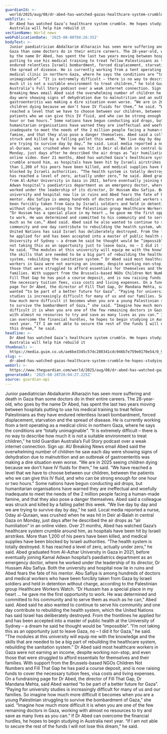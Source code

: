 ```yaml
---
guardianId: >-
  world/2025/aug/08/dr-abed-has-watched-gazas-healthcare-system-crumble-he-hopes-studying-in-australia-will-help-him-rebuild-it
webTitle: >-
  Dr Abed has watched Gaza’s healthcare system crumble. He hopes studying in
  Australia will help him rebuild it
sectionName: World news
webPublicationDate: '2025-08-08T04:26:35Z'
bodyText: >-
  Junior paediatrician Abdalkarim Alharazin has seen more suffering and death in
  Gaza than some doctors do in their entire careers. The 28-year-old, who goes
  by the name Dr Abed, has spent the last two years moving between hospitals
  putting to use his medical training to treat fellow Palestinians as they have
  endured relentless Israeli bombardment, forced displacement, starvation and
  the spread of disease. He is currently working from a tent operating as a
  medical clinic in northern Gaza, where he says the conditions are “totally
  unimaginable”. “It is extremely difficult – there is no way to describe how
  much it is not a suitable environment to treat children,” he told Guardian
  Australia’s Full Story podcast over a weak internet connection. Sign up: AU
  Breaking News email Abed said the overwhelming number of children he saw each
  day were showing signs of dehydration due to malnutrition and an outbreak of
  gastroenteritis was making a dire situation even worse. “We are in 2025 seeing
  children dying because we don’t have IV fluids for them,” he said. “We have
  reached a level that we have to choose between our children, between the
  patients who we can give this IV fluid, and who can be strong enough for one
  hour or two hours.” Some nations have begun conducting aid drops, but
  humanitarian organisations have warned they are ineffectual and woefully
  inadequate to meet the needs of the 2 million people facing a human-made
  famine, and that they also pose a danger themselves. Abed said a colleague was
  struck and killed by a falling pallet this week. “We live day by day and we
  are trying to survive day by day,” he said. Local media reported a nurse, Oday
  al-Quraan, was crushed when he was hit in Deir al-Balah in central Gaza on
  Monday, just days after he described the air drops as “air humiliation” in an
  online video. Over 21 months, Abed has watched Gaza’s healthcare system
  crumble around him, as hospitals have been hit by Israeli airstrikes. More
  than 1,200 of his peers have been killed, and medical supplies have been
  blocked by Israeli authorities. “The health system is totally destroyed. It
  has reached a level of zero, actually under zero,” he said. Abed graduated
  from Al-Azhar University in Gaza in 2021, before eventually joining Kamal
  Adwan hospital’s paediatrics department as an emergency doctor, where he
  worked under the leadership of its director, Dr Hussam Abu Safiya. Both the
  university and hospital now lie in ruins and Abed fears the fate of his
  mentor. Abu Safiya is among hundreds of doctors and medical workers who have
  been forcibly taken from Gaza by Israeli soldiers and held in detention
  without charge, according to the Palestinian group Healthcare Workers Watch.
  “Dr Hussam has a special place in my heart … he gave me the first opportunity
  to work. He was determined and committed to his community and to serve them as
  much as he can,” Abed said. Abed said he also wanted to continue to serve his
  community and one day contribute to rebuilding the health system, which the
  United Nations has said Israel has deliberately destroyed. From the frontlines
  he applied for and has been accepted into a master of public health at the
  University of Sydney – a dream he said he thought would be “impossible”. “I’m
  not taking this as an opportunity just to leave Gaza, no – I did it for Gaza,”
  he said. “The modules at this university will equip me with the knowledge and
  the skills that are needed to be a big part of rebuilding the healthcare
  system, rebuilding the sanitation system.” Dr Abed said most healthcare
  workers in Gaza were not earning an income, despite working non-stop, and even
  those that were struggled to afford essentials for themselves and their
  families. With support from the Brussels-based NGOs Children Not Numbers and
  Fill That Gap he has paid a course deposit, and is now raising funds to cover
  the necessary tuition fees, visa costs and living expenses. On a fundraising
  page for Dr Abed, the director of Fill That Gap, Dr Mandana Mehta, said Abed
  wanted “to be part of a better future for Gaza”. “Paying for university
  studies is increasingly difficult for many of us and our families. So imagine
  how much more difficult it becomes when you are a young Palestinian struggling
  to survive the bombardment of Gaza,” she said. “Imagine how much more
  difficult it is when you are one of the few remaining doctors in Gaza, working
  with almost no resources to try and save as many lives as you can.” If Dr Abed
  can overcome the financial hurdles, he hopes to begin studying in Australia
  next year. “If I am not able to secure the rest of the funds I will not lose
  this dream,” he said.
headline: >-
  Dr Abed has watched Gaza’s healthcare system crumble. He hopes studying in
  Australia will help him rebuild it
thumbnail: >-
  https://media.guim.co.uk/ae6be3345c57dc280341cdc946b7e759e0170e54/0_9_900_720/500.jpg
slug: >-
  dr-abed-has-watched-gazas-healthcare-system-crumble-he-hopes-studying-in-australia-will-help-him-rebuild-it
webUrl: >-
  https://www.theguardian.com/world/2025/aug/08/dr-abed-has-watched-gazas-healthcare-system-crumble-he-hopes-studying-in-australia-will-help-him-rebuild-it
generatedAt: '2025-08-28T20:04:27.225Z'
source: guardian-api
---
```

Junior paediatrician Abdalkarim Alharazin has seen more suffering and death in Gaza than some doctors do in their entire careers. The 28-year-old, who goes by the name Dr Abed, has spent the last two years moving between hospitals putting to use his medical training to treat fellow Palestinians as they have endured relentless Israeli bombardment, forced displacement, starvation and the spread of disease. He is currently working from a tent operating as a medical clinic in northern Gaza, where he says the conditions are “totally unimaginable”. “It is extremely difficult – there is no way to describe how much it is not a suitable environment to treat children,” he told Guardian Australia’s Full Story podcast over a weak internet connection. Sign up: AU Breaking News email Abed said the overwhelming number of children he saw each day were showing signs of dehydration due to malnutrition and an outbreak of gastroenteritis was making a dire situation even worse. “We are in 2025 seeing children dying because we don’t have IV fluids for them,” he said. “We have reached a level that we have to choose between our children, between the patients who we can give this IV fluid, and who can be strong enough for one hour or two hours.” Some nations have begun conducting aid drops, but humanitarian organisations have warned they are ineffectual and woefully inadequate to meet the needs of the 2 million people facing a human-made famine, and that they also pose a danger themselves. Abed said a colleague was struck and killed by a falling pallet this week. “We live day by day and we are trying to survive day by day,” he said. Local media reported a nurse, Oday al-Quraan, was crushed when he was hit in Deir al-Balah in central Gaza on Monday, just days after he described the air drops as “air humiliation” in an online video. Over 21 months, Abed has watched Gaza’s healthcare system crumble around him, as hospitals have been hit by Israeli airstrikes. More than 1,200 of his peers have been killed, and medical supplies have been blocked by Israeli authorities. “The health system is totally destroyed. It has reached a level of zero, actually under zero,” he said. Abed graduated from Al-Azhar University in Gaza in 2021, before eventually joining Kamal Adwan hospital’s paediatrics department as an emergency doctor, where he worked under the leadership of its director, Dr Hussam Abu Safiya. Both the university and hospital now lie in ruins and Abed fears the fate of his mentor. Abu Safiya is among hundreds of doctors and medical workers who have been forcibly taken from Gaza by Israeli soldiers and held in detention without charge, according to the Palestinian group Healthcare Workers Watch. “Dr Hussam has a special place in my heart … he gave me the first opportunity to work. He was determined and committed to his community and to serve them as much as he can,” Abed said. Abed said he also wanted to continue to serve his community and one day contribute to rebuilding the health system, which the United Nations has said Israel has deliberately destroyed. From the frontlines he applied for and has been accepted into a master of public health at the University of Sydney – a dream he said he thought would be “impossible”. “I’m not taking this as an opportunity just to leave Gaza, no – I did it for Gaza,” he said. “The modules at this university will equip me with the knowledge and the skills that are needed to be a big part of rebuilding the healthcare system, rebuilding the sanitation system.” Dr Abed said most healthcare workers in Gaza were not earning an income, despite working non-stop, and even those that were struggled to afford essentials for themselves and their families. With support from the Brussels-based NGOs Children Not Numbers and Fill That Gap he has paid a course deposit, and is now raising funds to cover the necessary tuition fees, visa costs and living expenses. On a fundraising page for Dr Abed, the director of Fill That Gap, Dr Mandana Mehta, said Abed wanted “to be part of a better future for Gaza”. “Paying for university studies is increasingly difficult for many of us and our families. So imagine how much more difficult it becomes when you are a young Palestinian struggling to survive the bombardment of Gaza,” she said. “Imagine how much more difficult it is when you are one of the few remaining doctors in Gaza, working with almost no resources to try and save as many lives as you can.” If Dr Abed can overcome the financial hurdles, he hopes to begin studying in Australia next year. “If I am not able to secure the rest of the funds I will not lose this dream,” he said.
